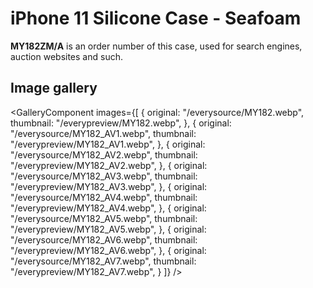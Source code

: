 
# iPhone 11 Silicone Case - Seafoam

<Callout type='info' emoji='👉🏻'>**MY182ZM/A** is an order number of this case, used for search engines, auction websites and such.</Callout>

## Image gallery

<GalleryComponent
    images={[
      {
        original: "/everysource/MY182.webp",
        thumbnail: "/everypreview/MY182.webp",
      },
      {
        original: "/everysource/MY182_AV1.webp",
        thumbnail: "/everypreview/MY182_AV1.webp",
      },
      {
        original: "/everysource/MY182_AV2.webp",
        thumbnail: "/everypreview/MY182_AV2.webp",
      },
      {
        original: "/everysource/MY182_AV3.webp",
        thumbnail: "/everypreview/MY182_AV3.webp",
      },
      {
        original: "/everysource/MY182_AV4.webp",
        thumbnail: "/everypreview/MY182_AV4.webp",
      },
      {
        original: "/everysource/MY182_AV5.webp",
        thumbnail: "/everypreview/MY182_AV5.webp",
      },
      {
        original: "/everysource/MY182_AV6.webp",
        thumbnail: "/everypreview/MY182_AV6.webp",
      },
      {
        original: "/everysource/MY182_AV7.webp",
        thumbnail: "/everypreview/MY182_AV7.webp",
      }
    ]}
  />
